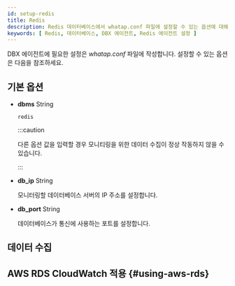 ```yaml
---
id: setup-redis
title: Redis
description: Redis 데이터베이스에서 whatap.conf 파일에 설정할 수 있는 옵션에 대해 안내합니다.
keywords: [ Redis, 데이터베이스, DBX 에이전트, Redis 에이전트 설정 ]
---
```




DBX 에이전트에 필요한 설정은 *whatap.conf* 파일에 작성합니다. 설정할 수 있는 옵션은 다음을 참조하세요.

## 기본 옵션

<Dbagentdbxbasicoption />

* **dbms** <span class='type'>String</span>
  
  `redis`

  :::caution

  다른 옵션 값을 입력할 경우 모니티링을 위한 데이터 수집이 정상 작동하지 않을 수 있습니다.

  :::

* **db_ip** <span class='type'>String</span>

  모니터링할 데이터베이스 서버의 IP 주소를 설정합니다.

* **db_port** <span class='type'>String</span>

  데이터베이스가 통신에 사용하는 포트를 설정합니다.

<ClusterSet />

## 데이터 수집


<Dbagentsettingdatacollection /> 


## AWS RDS CloudWatch 적용 {#using-aws-rds}

<AWSRDSdesc name='db_redis_counter' />


<Dbagentaws />


<Dbaes256encrypt /> 


<Dbsettingagentnamedetails level={2} agentType="DBX" />
